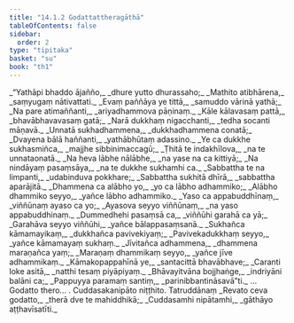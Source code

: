 ```yaml
---
title: "14.1.2 Godattattheragāthā"
tableOfContents: false
sidebar:
  order: 2
type: "tipitaka"
basket: "su"
book: "th1"
---
```



<DynamicBreadcrumb />

<Division number="659" book="th1">

<Paragraph number="986" type="verses" book="th1">
_“Yathāpi bhaddo ājañño,_  
_dhure yutto dhurassaho;_  
_Mathito atibhārena,_  
_saṃyugaṃ nātivattati._  

</Paragraph>

</Division>
<Division number="660" book="th1">

<Paragraph number="987" type="verses" book="th1">
_Evaṃ paññāya ye tittā,_  
_samuddo vārinā yathā;_  
_Na pare atimaññanti,_  
_ariyadhammova pāṇinaṃ._  

</Paragraph>

</Division>
<Division number="661" book="th1">

<Paragraph number="988" type="verses" book="th1">
_Kāle kālavasaṃ pattā,_  
_bhavābhavavasaṃ gatā;_  
_Narā dukkhaṃ nigacchanti,_  
_tedha socanti māṇavā._  

</Paragraph>

</Division>
<Division number="662" book="th1">

<Paragraph number="989" type="verses" book="th1">
_Unnatā sukhadhammena,_  
_dukkhadhammena conatā;_  
_Dvayena bālā haññanti,_  
_yathābhūtaṃ adassino._  

</Paragraph>

</Division>
<Division number="663" book="th1">

<Paragraph number="990" type="verses" book="th1">
_Ye ca dukkhe sukhasmiñca,_  
_majjhe sibbinimaccagū;_  
_Ṭhitā te indakhīlova,_  
_na te unnataonatā._  

</Paragraph>

</Division>
<Division number="664" book="th1">

<Paragraph number="991" type="verses" book="th1">
_Na heva lābhe nālābhe,_  
_na yase na ca kittiyā;_  
_Na nindāyaṃ pasaṃsāya,_  
_na te dukkhe sukhamhi ca._  

</Paragraph>

</Division>
<Division number="665" book="th1">

<Paragraph number="992" type="verses" book="th1">
_Sabbattha te na limpanti,_  
_udabinduva pokkhare;_  
_Sabbattha sukhitā dhīrā,_  
_sabbattha aparājitā._  

</Paragraph>

</Division>
<Division number="666" book="th1">

<Paragraph number="993" type="verses" book="th1">
_Dhammena ca alābho yo,_  
_yo ca lābho adhammiko;_  
_Alābho dhammiko seyyo,_  
_yañce lābho adhammiko._  

</Paragraph>

</Division>
<Division number="667" book="th1">

<Paragraph number="994" type="verses" book="th1">
_Yaso ca appabuddhīnaṃ,_  
_viññūnaṃ ayaso ca yo;_  
_Ayasova seyyo viññūnaṃ,_  
_na yaso appabuddhinaṃ._  

</Paragraph>

</Division>
<Division number="668" book="th1">

<Paragraph number="995" type="verses" book="th1">
_Dummedhehi pasaṃsā ca,_  
_viññūhi garahā ca yā;_  
_Garahāva seyyo viññūhi,_  
_yañce bālappasaṃsanā._  

</Paragraph>

</Division>
<Division number="669" book="th1">

<Paragraph number="996" type="verses" book="th1">
_Sukhañca kāmamayikaṃ,_  
_dukkhañca pavivekiyaṃ;_  
_Pavivekadukkhaṃ seyyo,_  
_yañce kāmamayaṃ sukhaṃ._  

</Paragraph>

</Division>
<Division number="670" book="th1">

<Paragraph number="997" type="verses" book="th1">
_Jīvitañca adhammena,_  
_dhammena maraṇañca yaṃ;_  
_Maraṇaṃ dhammikaṃ seyyo,_  
_yañce jīve adhammikaṃ._  

</Paragraph>

</Division>
<Division number="671" book="th1">

<Paragraph number="998" type="verses" book="th1">
_Kāmakopappahīnā ye,_  
_santacittā bhavābhave;_  
_Caranti loke asitā,_  
_natthi tesaṃ piyāpiyaṃ._  

</Paragraph>

</Division>
<Division number="672" book="th1">

<Paragraph number="999" type="verses" book="th1">
_Bhāvayitvāna bojjhaṅge,_  
_indriyāni balāni ca;_  
_Pappuyya paramaṃ santiṃ,_  
_parinibbantināsavā”ti._  


</Paragraph>
</Division>

<Paragraph number="1000" type="center" book="th1">
…  Godatto thero… .



</Paragraph>

<Paragraph number="1001" type="center" book="th1">
Cuddasakanipāto niṭṭhito.



</Paragraph>

<Paragraph number="1002" type="center" book="th1">
Tatruddānaṃ


</Paragraph>

<Paragraph number="1003" type="verses" book="th1">
_Revato ceva godatto,_  
_therā dve te mahiddhikā;_  
_Cuddasamhi nipātamhi,_  
_gāthāyo aṭṭhavīsatīti._
</Paragraph>